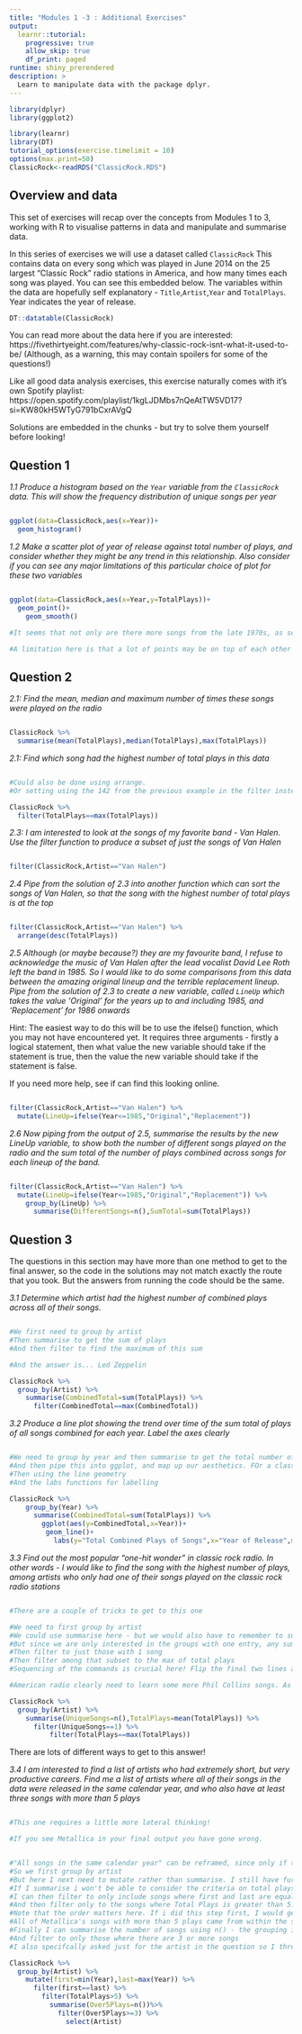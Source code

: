 ```yaml
---
title: "Modules 1 -3 : Additional Exercises"
output: 
  learnr::tutorial:
    progressive: true
    allow_skip: true
    df_print: paged
runtime: shiny_prerendered
description: >
  Learn to manipulate data with the package dplyr.
---
```


```r
library(dplyr)
library(ggplot2)

library(learnr)
library(DT)
tutorial_options(exercise.timelimit = 10)
options(max.print=50)
ClassicRock<-readRDS("ClassicRock.RDS")

```

## Overview and data

This set of exercises will recap over the concepts from Modules 1 to 3, working with R to visualise patterns in data and manipulate and summarise data.

In this series of exercises we will use a dataset called `ClassicRock` This contains data on every song which was played in June 2014 on the 25 largest "Classic Rock" radio stations in America, and how many times each song was played. You can see this embedded below. The variables within the data are hopefully self explanatory - `Title`,`Artist`,`Year` and `TotalPlays`. Year indicates the year of release.

```r
DT::datatable(ClassicRock)
```


You can read more about the data here if you are interested: https://fivethirtyeight.com/features/why-classic-rock-isnt-what-it-used-to-be/
(Although, as a warning, this may contain spoilers for some of the questions!)

Like all good data analysis exercises, this exercise naturally comes with it's own Spotify playlist: https://open.spotify.com/playlist/1kgLJDMbs7nQeAtTW5VD17?si=KW80kH5WTyG791bCxrAVgQ


Solutions are embedded in the chunks - but try to solve them yourself before looking!


## Question 1

*1.1 Produce a histogram based on the `Year` variable from the `ClassicRock` data. This will show the frequency distribution of unique songs per year*

```r

```

```r
ggplot(data=ClassicRock,aes(x=Year))+
  geom_histogram()
```

*1.2 Make a scatter plot of year of release against total number of plays, and consider whether they might be any trend in this relationship. Also consider if you can see any major limitations of this particular choice of plot for these two variables*

```r

```

```r
ggplot(data=ClassicRock,aes(x=Year,y=TotalPlays))+
  geom_point()+
    geom_smooth()

#It seems that not only are there more songs from the late 1970s, as seen clearly in the histogram, songs from that time period also have more plays than songs from earlier or later

#A limitation here is that a lot of points may be on top of each other - e.g. where more than one song from the same year has the same number of plays
```

## Question 2
*2.1: Find the mean, median and maximum number of times these songs were played on the radio*

```r

```

```r
ClassicRock %>%
  summarise(mean(TotalPlays),median(TotalPlays),max(TotalPlays))
```
*2.1: Find which song had the highest number of total plays in this data*

```r

```

```r

#Could also be done using arrange. 
#Or setting using the 142 from the previous example in the filter instead of max(TotalPlays)

ClassicRock %>%
  filter(TotalPlays==max(TotalPlays))
```


*2.3: I am interested to look at the songs of my favorite band - Van Halen. Use the filter function to produce a subset of just the songs of Van Halen*

```r

```

```r
filter(ClassicRock,Artist=="Van Halen")
```
*2.4 Pipe from the solution of 2.3 into another function which can sort the songs of Van Halen, so that the song with the highest number of total plays is at the top*

```r

```

```r
filter(ClassicRock,Artist=="Van Halen") %>%
  arrange(desc(TotalPlays))
```

*2.5 Although (or maybe because?) they are my favourite band, I refuse to acknowledge the music of Van Halen after the lead vocalist David Lee Roth left the band in 1985. So I would like to do some comparisons from this data between the amazing original lineup and the terrible replacement lineup. Pipe from the solution of 2.3 to create a new variable, called `LineUp` which takes the value 'Original' for the years up to and including 1985, and 'Replacement' for 1986 onwards*

Hint: The easiest way to do this will be to use the ifelse() function, which you may not have encountered yet. It requires three arguments - firstly a logical statement, then what value the new variable should take if the statement is true, then the value the new variable should take if the statement is false.

If you need more help, see if can find this looking online.

```r

```

```r
filter(ClassicRock,Artist=="Van Halen") %>%
  mutate(LineUp=ifelse(Year<=1985,"Original","Replacement"))
```
*2.6 Now piping from the output of 2.5, summarise the results by the new LineUp variable, to show both the number of different songs played on the radio and the sum total of the number of plays combined across songs for each lineup of the band.*

```r

```

```r
filter(ClassicRock,Artist=="Van Halen") %>%
  mutate(LineUp=ifelse(Year<=1985,"Original","Replacement")) %>%
    group_by(LineUp) %>%
      summarise(DifferentSongs=n(),SumTotal=sum(TotalPlays))
```
## Question 3

The questions in this section may have more than one method to get to the final answer, so the code in the solutions may not match exactly the route that you took. But the answers from running the code should be the same.

*3.1 Determine which artist had the highest number of combined plays across all of their songs.*

```r

```


```r

#We first need to group by artist
#Then summarise to get the sum of plays
#And then filter to find the maximum of this sum

#And the answer is... Led Zeppelin

ClassicRock %>% 
  group_by(Artist) %>%
    summarise(CombinedTotal=sum(TotalPlays)) %>%
      filter(CombinedTotal==max(CombinedTotal))
```

*3.2 Produce a line plot showing the trend over time of the sum total of plays of all songs combined for each year. Label the axes clearly*

```r

```



```r
#We need to group by year and then summarise to get the total number of plays per year
#And then pipe this into ggplot, and map up our aesthetics. FOr a classic line plot showing trends over time we would have the x axis being year and y axis being total plays
#Then using the line geometry
#And the labs functions for labelling

ClassicRock %>%
    group_by(Year) %>%
      summarise(CombinedTotal=sum(TotalPlays)) %>%
        ggplot(aes(y=CombinedTotal,x=Year))+
         geom_line()+
           labs(y="Total Combined Plays of Songs",x="Year of Release",main="Song Plays on Classic Rock Radio by Release Year")
```



*3.3 Find out the most popular "one-hit wonder" in classic rock radio. In other words - I would like to find the song with the highest number of plays, among artists who only had one of their songs played on the classic rock radio stations*


```r

```


```r
#There are a couple of tricks to get to this one

#We need to first group by artist
#We could use summarise here - but we would also have to remember to summarise the TotalPlays variable as well as we are still going to need this
#But since we are only interested in the groups with one entry, any summary function will do as mean, min, max, median will all be the same, which will be the original value!
#Then filter to just those with 1 song
#Then filter among that subset to the max of total plays
#Sequencing of the commands is crucial here! Flip the final two lines around, or combine them in the same line and you will not reach the correct answer

#American radio clearly need to learn some more Phil Collins songs. As if 'Against All Odds' isnt on their playlist!!?

ClassicRock %>% 
  group_by(Artist) %>%
    summarise(UniqueSongs=n(),TotalPlays=mean(TotalPlays)) %>%
      filter(UniqueSongs==1) %>%
          filter(TotalPlays==max(TotalPlays))
```
There are lots of different ways to get to this answer!




*3.4 I am interested to find a list of artists who had extremely short, but very productive careers. Find me a list of artists where all of their songs in the data were released in the same calendar year, and who also have at least three songs with more than 5 plays*


```r


```
```r

#This one requires a little more lateral thinking!

#If you see Metallica in your final output you have gone wrong.


#"All songs in the same calendar year" can be reframed, since only if this is true would the minimum year be equal to the maximum year
#So we first group by artist
#But here I next need to mutate rather than summarise. I still have further steps I need to make at 'song' level rather than 'artist' level
#If I summarise i won't be able to consider the criteria on total plays - so instead I mutate which adds a new column to the original data
#I can then filter to only include songs where first and last are equal
#And then filter only to the songs where Total Plays is greater than 5. 
#Note that the order matters here. If i did this step first, I would get an incorrect answer because Metallica would be included in my final answer. 
#All of Metallica's songs with more than 5 plays came from within the same year. But they also had other songs with less than 5 plays from other years so they are not a correct answer.
#Finally I can summarise the number of songs using n() - the grouping is carried forward from earlier
#And filter to only those where there are 3 or more songs
#I also specifcally asked just for the artist in the question so I threw in a select at the end for good measure

ClassicRock %>% 
  group_by(Artist) %>%
    mutate(first=min(Year),last=max(Year)) %>%
      filter(first==last) %>%
        filter(TotalPlays>5) %>%
          summarise(Over5Plays=n())%>%
            filter(Over5Plays>=3) %>%
              select(Artist)




```






